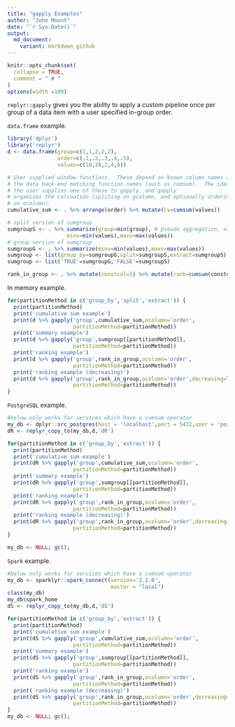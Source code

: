 ```yaml
---
title: "gapply Examples"
author: "John Mount"
date: "`r Sys.Date()`"
output:
  md_document:
    variant: markdown_github
---
```


```r
knitr::opts_chunk$set(
  collapse = TRUE,
  comment = " # "
)
options(width =100)
```

`replyr::gapply` gives you the ability to apply a custom pipeline once per group of a data item with a user specified in-group order.  

`data.frame` example.

```r
library('dplyr')
library('replyr')
d <- data.frame(group=c(1,1,2,2,2),
                order=c(.1,.2,.3,.4,.5),
                values=c(10,20,2,4,8))

# User supplied window functions.  These depend on known column names and
# the data back-end matching function names (such as cumsum).  The idea
# the user supplies one of these to gapply, and gapply
# organizes the calcuation (spliting on gcolumn, and optionally ordering
# on ocolumn).
cumulative_sum <- . %>% arrange(order) %>% mutate(cv=cumsum(values))

# split version of sumgroup
sumgroupS <- . %>% summarize(group=min(group), # pseudo aggregation, as group constant in groups
                   minv=min(values),maxv=max(values))
# group version of sumgroup
sumgroupG <- . %>% summarize(minv=min(values),maxv=max(values))
sumgroup <- list(group_by=sumgroupG,split=sumgroupS,extract=sumgroupS)
sumgroup <- list('TRUE'=sumgroupG,'FALSE'=sumgroupS)

rank_in_group <- . %>% mutate(constcol=1) %>% mutate(rank=cumsum(constcol)) %>% select(-constcol)
```

In memory example.

```r
for(partitionMethod in c('group_by','split','extract')) {
  print(partitionMethod)
  print('cumulative sum example')
  print(d %>% gapply('group',cumulative_sum,ocolumn='order',
                     partitionMethod=partitionMethod))
  print('summary example')
  print(d %>% gapply('group',sumgroup[[partitionMethod]],
                     partitionMethod=partitionMethod))
  print('ranking example')
  print(d %>% gapply('group',rank_in_group,ocolumn='order',
                     partitionMethod=partitionMethod))
  print('ranking example (decreasing)')
  print(d %>% gapply('group',rank_in_group,ocolumn='order',decreasing=TRUE,
                     partitionMethod=partitionMethod))
}
```

`PostgreSQL` example.

```r
#below only works for services which have a cumsum operator
my_db <- dplyr::src_postgres(host = 'localhost',port = 5432,user = 'postgres',password = 'pg')
dR <- replyr_copy_to(my_db,d,'dR')

for(partitionMethod in c('group_by','extract')) {
  print(partitionMethod)
  print('cumulative sum example')
  print(dR %>% gapply('group',cumulative_sum,ocolumn='order',
                     partitionMethod=partitionMethod))
  print('summary example')
  print(dR %>% gapply('group',sumgroup[[partitionMethod]],
                     partitionMethod=partitionMethod))
  print('ranking example')
  print(dR %>% gapply('group',rank_in_group,ocolumn='order',
                     partitionMethod=partitionMethod))
  print('ranking example (decreasing)')
  print(dR %>% gapply('group',rank_in_group,ocolumn='order',decreasing=TRUE,
                     partitionMethod=partitionMethod))
}

my_db <- NULL; gc();
```

`Spark` example.

```r
#below only works for services which have a cumsum operator
my_db <- sparklyr::spark_connect(version='2.2.0', 
                                 master = "local")
class(my_db)
my_db$spark_home
dS <- replyr_copy_to(my_db,d,'dS')

for(partitionMethod in c('group_by','extract')) {
  print(partitionMethod)
  print('cumulative sum example')
  print(dS %>% gapply('group',cumulative_sum,ocolumn='order',
                     partitionMethod=partitionMethod))
  print('summary example')
  print(dS %>% gapply('group',sumgroup[[partitionMethod]],
                     partitionMethod=partitionMethod))
  print('ranking example')
  print(dS %>% gapply('group',rank_in_group,ocolumn='order',
                     partitionMethod=partitionMethod))
  print('ranking example (decreasing)')
  print(dS %>% gapply('group',rank_in_group,ocolumn='order',decreasing=TRUE,
                     partitionMethod=partitionMethod))
}
my_db <- NULL; gc();
```
